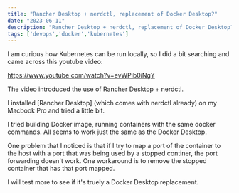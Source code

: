 ```yaml
---
title: "Rancher Desktop + nerdctl, replacement of Docker Desktop?"
date: "2023-06-11"
description: "Rancher Desktop + nerdctl, replacement of Docker Desktop?"
tags: ['devops','docker','kubernetes']
---
```


I am curious how Kubernetes can be run locally, so I did a bit searching and came across this youtube video:

https://www.youtube.com/watch?v=evWPib0iNgY

The video introduced the use of Rancher Desktop + nerdctl.

I installed [Rancher Desktop] (which comes with nerdctl already) on my Macbook Pro and tried a little bit.

I tried building Docker image, running containers with the same docker commands. All seems to work just the same as the Docker Desktop.

One problem that I noticed is that if I try to map a port of the container to the host with a port that was being used by a stopped continer, the port forwarding doesn't work. One workaround is to remove the stopped container that has that port mapped.

I will test more to see if it's truely a Docker Desktop replacement.